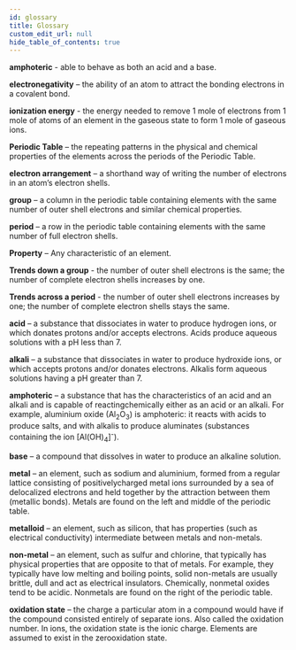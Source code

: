 ```yaml
---
id: glossary
title: Glossary
custom_edit_url: null
hide_table_of_contents: true
---
```



<p>
  <b>amphoteric</b>
  <AudioPlayer src="/media/44.dc1b34e7.mp3" /> - able to behave as both an acid and
  a base.
</p>
<p>
  <b>electronegativity</b>
  <AudioPlayer src="/media/44.dc1b34e7.mp3" /> – the ability of an atom to attract
  the bonding electrons in a covalent bond.
</p>
<p>
  <b>ionization energy</b>
  <AudioPlayer src="/media/44.dc1b34e7.mp3" /> - the energy needed to remove 1 mole
  of electrons from 1 mole of atoms of an element in the gaseous state to form 1
  mole of gaseous ions.
</p>
<p>
  <b>Periodic Table</b>
  <AudioPlayer src="/media/44.dc1b34e7.mp3" /> – the repeating patterns in the physical
  and chemical properties of the elements across the periods of the Periodic Table.
</p>
<p>
  <b>electron arrangement</b>
  <AudioPlayer src="/media/44.dc1b34e7.mp3" /> – a shorthand way of writing the number
  of electrons in an atom’s electron shells.
</p>
<p>
  <b>group</b>
  <AudioPlayer src="/media/44.dc1b34e7.mp3" /> – a column in the periodic table containing
  elements with the same number of outer shell electrons and similar chemical properties.
</p>
<p>
  <b>period</b>
  <AudioPlayer src="/media/44.dc1b34e7.mp3" /> – a row in the periodic table containing
  elements with the same number of full electron shells.
</p>
<p>
  <b>Property</b>
  <AudioPlayer src="/media/44.dc1b34e7.mp3" /> – Any characteristic of an element.
</p>
<p>
  <b>Trends down a group</b>
  <AudioPlayer src="/media/44.dc1b34e7.mp3" /> - the number of outer shell electrons
  is the same; the number of complete electron shells increases by one.
</p>
<p>
  <b>Trends across a period</b>
  <AudioPlayer src="/media/44.dc1b34e7.mp3" /> - the number of outer shell electrons
  increases by one; the number of complete electron shells stays the same.
</p>
<p>
  <b>acid</b>
  <AudioPlayer src="/media/44.dc1b34e7.mp3" /> – a substance that dissociates in
  water to produce hydrogen ions, or which donates protons and/or accepts electrons.
  Acids produce aqueous solutions with a pH less than 7.
</p>
<p>
  <b>alkali</b>
  <AudioPlayer src="/media/44.dc1b34e7.mp3" /> – a substance that dissociates in
  water to produce hydroxide ions, or which accepts protons and/or donates electrons.
  Alkalis form aqueous solutions having a pH greater than 7.
</p>
<p>
  <b>amphoteric</b>
  <AudioPlayer src="/media/44.dc1b34e7.mp3" /> – a substance that has the characteristics
  of an acid and an alkali and is capable of reactingсhemically either as an acid
  or an alkali. For example, aluminium oxide (Al<sub>2</sub>O<sub>3</sub>) is amphoteric:
  it reacts with acids to produce salts, and with alkalis to produce aluminates (substances
  containing the ion [Al(OH)<sub>4</sub>]<sup>-</sup>).
</p>
<p>
  <b>base</b>
  <AudioPlayer src="/media/44.dc1b34e7.mp3" /> – a compound that dissolves in water
  to produce an alkaline solution.
</p>
<p>
  <b>metal</b>
  <AudioPlayer src="/media/44.dc1b34e7.mp3" /> – an element, such as sodium and aluminium,
  formed from a regular lattice consisting of positivelycharged metal ions surrounded
  by a sea of delocalized electrons and held together by the attraction between them
  (metallic bonds). Metals are found on the left and middle of the periodic table.
</p>
<p>
  <b>metalloid</b>
  <AudioPlayer src="/media/44.dc1b34e7.mp3" /> – an element, such as silicon, that
  has properties (such as electrical conductivity) intermediate between metals and
  non-metals.
</p>
<p>
  <b>non-metal</b>
  <AudioPlayer src="/media/44.dc1b34e7.mp3" /> – an element, such as sulfur and chlorine,
  that typically has physical properties that are opposite to that of metals. For
  example, they typically have low melting and boiling points, solid non-metals are
  usually brittle, dull and act as electrical insulators. Chemically, nonmetal oxides
  tend to be acidic. Nonmetals are found on the right of the periodic table.
</p>
<p>
  <b>oxidation state</b>
  <AudioPlayer src="/media/44.dc1b34e7.mp3" /> – the charge a particular atom in
  a compound would have if the compound consisted entirely of separate ions. Also
  called the oxidation number. In ions, the oxidation state is the ionic charge.
  Elements are assumed to exist in the zerooxidation state.
</p>
